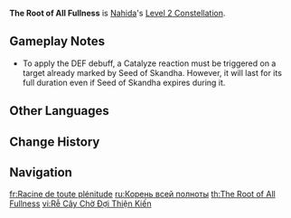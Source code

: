{{Constellation Infobox
|image         = Constellation The Root of All Fullness.png
|character     = Nahida
|level         = 2
|description   = Opponents that are marked by [[All Schemes to Know|Seeds of Skandha]] applied by Nahida herself will be affected by the following effects:
* [[Burning]], [[Bloom]], [[Hyperbloom]], and [[Burgeon]] Reaction DMG can score [[CRIT Hit]]s. [[CRIT Rate]] and [[CRIT DMG]] are fixed at 20% and 100% respectively.
* Within 8s of being affected by [[Quicken]], [[Aggravate]], [[Spread]], [[DEF]] is decreased by 30%.
|utility1      = CRIT Rate
|utility2      = CRIT DMG
|utility3      = Burning
|utility4      = Bloom
|utility5      = DEF Reduction
}}
'''The Root of All Fullness''' is [[Nahida]]'s [[Level 2 Constellation]].

==Gameplay Notes==
* To apply the DEF debuff, a Catalyze reaction must be triggered on a target already marked by Seed of Skandha. However, it will last for its full duration even if Seed of Skandha expires during it.

==Other Languages==
{{Other Languages
|en      = The Root of All Fullness
|zhs     = 正等善见之根
|zhs_rm  = Zhèngděng Shànjiàn zhī Gēn
|zht     = 正等善見之根
|zht_rm  = Zhèngděng Shànjiàn zhī Gēn
|zh_tl   = The Root of All Sudarshana{{Verify}}
|ja      = 正覚善見の根
|ja_rm   = Shougaku Zenken no Ne
|ja_tl   = Root of Virtuous Enlightenment
|ko      = 올곧은 선견의 뿌리
|ko_rm   = Olgodeun Seongyeon-ui Ppuri
|ko_tl   = Honest Root of Foreknowledge
|es      = Raíces de la plenitud
|es_tl   = Roots of Fullness
|fr      = Racine de toute plénitude
|fr_tl   = Root of All Fullness
|ru      = Корень всей полноты
|ru_tl   = The Root of All Fullness
|th      = The Root of All Fullness
|vi      = Rễ Cây Chờ Đợi Thiện Kiến
|vi_tl   = Roots Waiting for Good Notion
|de      = Wurzel der Erfülltheit
|de_tl   = Root of Richness
|id      = The Root of All Fullness
|pt      = Raiz da Compaixão
|pt_tl   = Root of the Compassion
|tr      = Olgunluğun Kökü
|tr_tl   = 
|it      = Radice della rettitudine
|it_tl   = Root of Rectitude
}}

==Change History==
{{Change History|3.2}}

==Navigation==
{{Talent Navbox|Nahida}}

[[fr:Racine de toute plénitude]]
[[ru:Корень всей полноты]]
[[th:The Root of All Fullness]]
[[vi:Rễ Cây Chờ Đợi Thiện Kiến]]